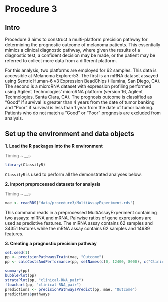 # Procedure 3

## Intro
Procedure 3 aims to construct a multi-platform precision pathway for determining the prognostic outcome of melanoma patients. This essentially mimics a clinical diagnostic pathway, where given the results of a diagnostic test, a confident decision may be made, or the patient may be referred to collect more data from a different platform. 

For this analysis, two platforms are employed for 62 samples. This data is accessible at Melanoma Explorer53. The first is an mRNA dataset assayed using Sentrix Human-6 v3 Expression BeadChips (Illumina, San Diego, CA). The second is a microRNA dataset with expression profiling performed using Agilent Technologies' microRNA platform (version 16, Agilent Technologies, Santa Clara, CA). The prognosis outcome is classified as "Good" if survival is greater than 4 years from the date of tumor banking and “Poor” if survival is less than 1 year from the date of tumor banking. Patients who do not match a “Good” or “Poor” prognosis are excluded from analysis. 


## Set up the environment and data objects

**1. Load the R packages into the R environment**

[Timing \~ __s]{style="color: grey;"}

```r
library(ClassifyR)
```

`ClassifyR` is used to perform all the demonstrated analyses below.

**2. Import preprocessed datasets for analysis**

[Timing \~ __s]{style="color: grey;"}

```r
mae <- readRDS("data/procedure3/MultiAssayExperiment.rds")
```
This command reads in a preprocessed MultiAssayExperiment containing two assays: miRNA and mRNA. Pairwise ratios of gene expressions are used as predictive features. The miRNA assay contains 62 samples and 34351 features while the mRNA assay contains 62 samples and 14689 features. 

**3. Creating a prognostic precision pathway** 
```r
set.seed(1)
pp <- precisionPathwaysTrain(mae, "Outcome")
pp <- calcCostsAndPerformance(pp, setNames(c(0, 12400, 8000), c("Clinical", "RNA_pair", "miRNA_pair")))
```


```r
summary(pp)
bubblePlot(pp)
strataPlot(pp, "clinical-RNA_pair")
flowchart(pp, "clinical-RNA_pair")
predictions <- precisionPathwaysPredict(pp, mae, "Outcome")
predictions$pathways
```
